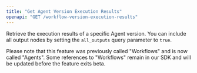 ```yaml
---
title: "Get Agent Version Execution Results"
openapi: "GET /workflow-version-execution-results"
---
```


Retrieve the execution results of a specific Agent version. You can include all output nodes by setting the `all_outputs` query parameter to `true`.

Please note that this feature was previously called "Workflows" and is now called "Agents". Some references to "Workflows" remain in our SDK and will be updated before the feature exits beta.